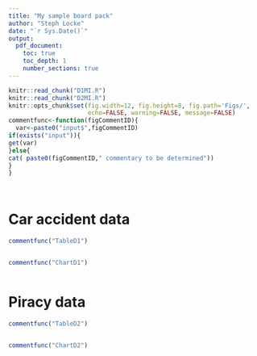 ```yaml
---
title: "My sample board pack"
author: "Steph Locke"
date: "`r Sys.Date()`"
output:
  pdf_document:
    toc: true
    toc_depth: 1
    number_sections: true
---
```


```r
knitr::read_chunk("D1MI.R")
knitr::read_chunk("D2MI.R")
knitr::opts_chunk$set(fig.width=12, fig.height=8, fig.path='Figs/',
                      echo=FALSE, warning=FALSE, message=FALSE)
commentfunc<-function(figCommentID){
  var<-paste0("input$",figCommentID)
if(exists("input")){
get(var)
}else{
cat( paste0(figCommentID," commentary to be determined"))
}
}
```

```r
```

```r
```

# Car accident data
```r
commentfunc("TableD1")

```

```r
```

```r
commentfunc("ChartD1")

```

```r
```

# Piracy data
```r
commentfunc("TableD2")

```

```r
```

```r
commentfunc("ChartD2")

```

```r
```